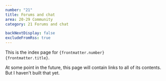 ```yaml
---
number: "21"
title: Forums and chat
area: 20-29 Community
category: 21 Forums and chat

backNextDisplay: false
excludeFromRss: true
---
```


This is the index page for <code>{frontmatter.number} {frontmatter.title}</code>.

At some point in the future, this page will contain links to all of its contents. But I haven't built that yet.
